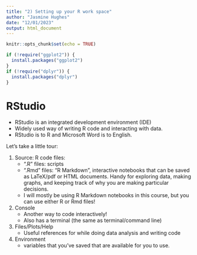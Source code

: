 ```yaml
---
title: "2) Setting up your R work space"
author: "Jasmine Hughes"
date: "12/01/2023"
output: html_document
---
```


```r
knitr::opts_chunk$set(echo = TRUE)
```

```r
if (!require("ggplot2")) {
  install.packages("ggplot2")
}
if (!require("dplyr")) {
  install.packages("dplyr")
}
```

# RStudio

-   RStudio is an integrated development environment (IDE)
-   Widely used way of writing R code and interacting with data.
-   RStudio is to R and Microsoft Word is to English.

Let's take a little tour:

1.  Source: R code files:
    -   ".R" files: scripts
    -   ".Rmd" files: "R Markdown", interactive notebooks that can be saved as LaTeX/pdf or HTML documents. Handy for exploring data, making graphs, and keeping track of why you are making particular decisions.
    -   I will mostly be using R Markdown notebooks in this course, but you can use either R or Rmd files!
2.  Console
    -   Another way to code interactively!
    -   Also has a terminal (the same as terminal/command line)
3.  Files/Plots/Help
    -   Useful references for while doing data analysis and writing code
4.  Environment
    -   variables that you've saved that are available for you to use.
